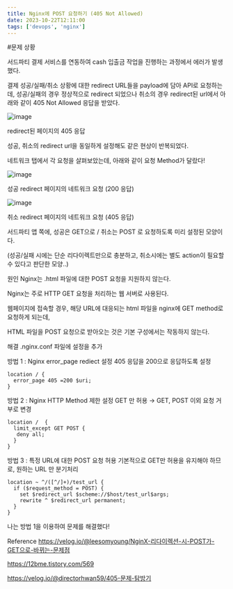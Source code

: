 ```yaml
---
title: Nginx에 POST 요청하기 (405 Not Allowed)
date: 2023-10-22T12:11:00
tags: ['devops', 'nginx']
---
```


#문제 상황

서드파티 결제 서비스를 연동하여 cash 입출금 작업을 진행하는 과정에서 에러가 발생했다.

결제 성공/실패/취소 상황에 대한 redirect URL들을 payload에 담아 API로 요청하는데,
성공/실패의 경우 정상적으로 redirect 되었으나
취소의 경우 redirect된 url에서 아래와 같이 405 Not Allowed 응답을 받았다.

![image](/posts/deep_dive/nginx405/1.png)

redirect된 페이지의 405 응답

성공, 취소의 redirect url을 동일하게 설정해도 같은 현상이 반복되었다.

네트워크 탭에서 각 요청을 살펴보았는데, 아래와 같이 요청 Method가 달랐다!

![image](/posts/deep_dive/nginx405/2.png)

성공 redirect 페이지의 네트워크 요청 (200 응답)

![image](/posts/deep_dive/nginx405/3.png)

취소 redirect 페이지의 네트워크 요청 (405 응답)

서드파티 앱 쪽에, 성공은 GET으로 / 취소는 POST 로 요청하도록 미리 설정된 모양이다.

(성공/실패 시에는 단순 리다이렉트만으로 충분하고, 취소시에는 별도 action이 필요할 수 있다고 판단한 모양..)

원인
Nginx는 .html 파일에 대한 POST 요청을 지원하지 않는다.

Nginx는 주로 HTTP GET 요청을 처리하는 웹 서버로 사용된다.

웹페이지에 접속할 경우, 해당 URL에 대응되는 html 파일을 nginx에 GET method로 요청하게 되는데,

HTML 파일을 POST 요청으로 받아오는 것은 기본 구성에서는 작동하지 않는다.

해결
.nginx.conf 파일에 설정을 추가

방법 1 : Nginx error_page rediect 설정
405 응답을 200으로 응답하도록 설정

```shell
location / {
  error_page 405 =200 $uri;
}
```

방법 2 : Nginx HTTP Method 제한 설정
GET 만 허용 → GET, POST 이외 요청 거부로 변경

```shell
location /  {
  limit_except GET POST {
   deny all;
  }
}
```

방법 3 : 특정 URL에 대한 POST 요청 허용
기본적으로 GET만 허용을 유지해야 하므로, 원하는 URL 만 분기처리

```shell
location ~ ^/([^/]+)/test_url {
  if ($request_method = POST) {
    set $redirect_url $scheme://$host/test_url$args;
    rewrite ^ $redirect_url permanent;
  }
}
```

나는 방법 1을 이용하여 문제를 해결했다!

Reference
https://velog.io/@leesomyoung/NginX-리다이렉션-시-POST가-GET으로-바뀌는-문제점

https://12bme.tistory.com/569

https://velog.io/@directorhwan59/405-문제-탐방기
